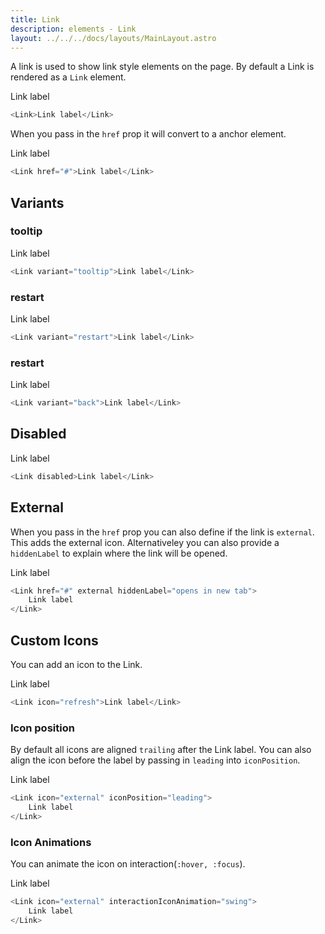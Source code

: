 ```yaml
---
title: Link
description: elements - Link
layout: ../../../docs/layouts/MainLayout.astro
---
```



A link is used to show link style elements on the page. By default a Link is
rendered as a `Link` element.

<Link>Link label</Link>

```javascript
<Link>Link label</Link>
```

When you pass in the `href` prop it will
convert to a anchor element.

<Link href="#">Link label</Link>

```javascript
<Link href="#">Link label</Link>
```

## Variants

### tooltip

<Link variant="tooltip">Link label</Link>

```javascript
<Link variant="tooltip">Link label</Link>
```

### restart

<Link variant="restart">Link label</Link>

```javascript
<Link variant="restart">Link label</Link>
```

### restart

<Link variant="back">Link label</Link>

```javascript
<Link variant="back">Link label</Link>
```

## Disabled

<Link disabled>Link label</Link>

```javascript
<Link disabled>Link label</Link>
```

## External

When you pass in the `href` prop you can also define if the link is `external`. This adds the external icon. Alternativeley you can also provide a `hiddenLabel` to explain where the link will be opened.

<Link href="#" external hiddenLabel="opens in new tab">
	Link label
</Link>

```javascript
<Link href="#" external hiddenLabel="opens in new tab">
	Link label
</Link>
```

## Custom Icons

You can add an icon to the Link.

<Link icon="refresh">Link label</Link>

```javascript
<Link icon="refresh">Link label</Link>
```

### Icon position

By default all icons are aligned `trailing` after the Link label.
You can also align the icon before the label by passing in `leading` into `iconPosition`.

<Link icon="external" iconPosition="leading">
	Link label
</Link>

```javascript
<Link icon="external" iconPosition="leading">
	Link label
</Link>
```

### Icon Animations

You can animate the icon on interaction(`:hover, :focus`).

<Link icon="external" interactionIconAnimation="swing">
	Link label
</Link>

```javascript
<Link icon="external" interactionIconAnimation="swing">
	Link label
</Link>
```
